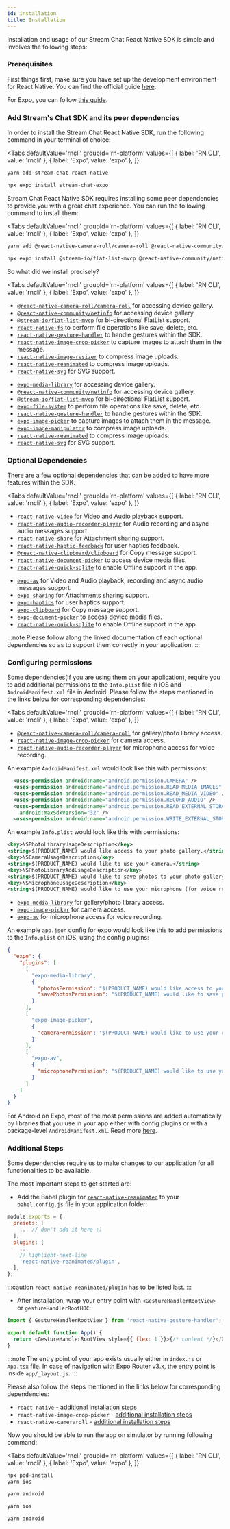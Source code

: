 ```yaml
---
id: installation
title: Installation
---
```



Installation and usage of our Stream Chat React Native SDK is simple and involves the following steps:

### Prerequisites

First things first, make sure you have set up the development environment for React Native. You can find the official guide [here](https://reactnative.dev/docs/environment-setup).

For Expo, you can follow [this guide](https://docs.expo.dev/get-started/installation/).

### Add Stream's Chat SDK and its peer dependencies

In order to install the Stream Chat React Native SDK, run the following command in your terminal of choice:

<Tabs
  defaultValue='rncli'
  groupId='rn-platform'
  values={[
    { label: 'RN CLI', value: 'rncli' },
    { label: 'Expo', value: 'expo' },
  ]}
>
<TabItem value='rncli'>

```bash title="Terminal"
yarn add stream-chat-react-native
```

</TabItem>
<TabItem value='expo'>

```bash title="Terminal"
npx expo install stream-chat-expo
```

</TabItem>

</Tabs>

Stream Chat React Native SDK requires installing some peer dependencies to provide you with a great chat experience. You can run the following command to install them:

<Tabs
  defaultValue='rncli'
  groupId='rn-platform'
  values={[
    { label: 'RN CLI', value: 'rncli' },
    { label: 'Expo', value: 'expo' },
  ]}
>
<TabItem value='rncli'>

```bash title="Terminal"
yarn add @react-native-camera-roll/camera-roll @react-native-community/netinfo @stream-io/flat-list-mvcp react-native-fs react-native-gesture-handler react-native-image-crop-picker react-native-image-resizer react-native-reanimated react-native-svg
```

</TabItem>

<TabItem value='expo'>

```bash title="Terminal"
npx expo install @stream-io/flat-list-mvcp @react-native-community/netinfo expo-file-system expo-image-manipulator expo-image-picker expo-media-library react-native-gesture-handler react-native-reanimated react-native-svg
```

</TabItem>
</Tabs>

So what did we install precisely?

<Tabs
defaultValue='rncli'
groupId='rn-platform'
values={[
  { label: 'RN CLI', value: 'rncli' },
  { label: 'Expo', value: 'expo' },
]}
>
<TabItem value='rncli'>

- [`@react-native-camera-roll/camera-roll`](https://github.com/react-native-cameraroll/react-native-cameraroll) for accessing device gallery.
- [`@react-native-community/netinfo`](https://github.com/react-native-netinfo/react-native-netinfo) for accessing device gallery.
- [`@stream-io/flat-list-mvcp`](https://github.com/GetStream/flat-list-mvcp) for bi-directional FlatList support.
- [`react-native-fs`](https://github.com/itinance/react-native-fs) to perform file operations like save, delete, etc.
- [`react-native-gesture-handler`](https://github.com/software-mansion/react-native-gesture-handler) to handle gestures within the SDK.
- [`react-native-image-crop-picker`](https://github.com/ivpusic/react-native-image-crop-picker) to capture images to attach them in the message.
- [`react-native-image-resizer`](https://github.com/bamlab/react-native-image-resizer) to compress image uploads.
- [`react-native-reanimated`](https://github.com/software-mansion/react-native-reanimated) to compress image uploads.
- [`react-native-svg`](https://github.com/react-native-svg/react-native-svg) for SVG support.

</TabItem>
<TabItem value="expo">

- [`expo-media-library`](https://docs.expo.dev/versions/latest/sdk/media-library/) for accessing device gallery.
- [`@react-native-community/netinfo`](https://github.com/react-native-netinfo/react-native-netinfo) for accessing device gallery.
- [`@stream-io/flat-list-mvcp`](https://github.com/GetStream/flat-list-mvcp) for bi-directional FlatList support.
- [`expo-file-system`](https://docs.expo.dev/versions/latest/sdk/filesystem/) to perform file operations like save, delete, etc.
- [`react-native-gesture-handler`](https://github.com/software-mansion/react-native-gesture-handler) to handle gestures within the SDK.
- [`expo-image-picker`](https://docs.expo.dev/versions/latest/sdk/imagepicker/) to capture images to attach them in the message.
- [`expo-image-manipulator`](https://docs.expo.dev/versions/latest/sdk/imagemanipulator/) to compress image uploads.
- [`react-native-reanimated`](https://github.com/software-mansion/react-native-reanimated) to compress image uploads.
- [`react-native-svg`](https://docs.expo.dev/versions/latest/sdk/svg/) for SVG support.

</TabItem>
</Tabs>

### Optional Dependencies

There are a few optional dependencies that can be added to have more features within the SDK.

<Tabs
defaultValue='rncli'
groupId='rn-platform'
values={[
  { label: 'RN CLI', value: 'rncli' },
  { label: 'Expo', value: 'expo' },
]}
>
<TabItem value='rncli'>

- [`react-native-video`](https://github.com/react-native-video/react-native-video) for Video and Audio playback support.
- [`react-native-audio-recorder-player`](https://github.com/hyochan/react-native-audio-recorder-player) for Audio recording and async audio messages support.
- [`react-native-share`](https://github.com/react-native-share/react-native-share) for Attachment sharing support.
- [`react-native-haptic-feedback`](https://github.com/junina-de/react-native-haptic-feedback) for user haptics feedback.
- [`@react-native-clipboard/clipboard`](https://github.com/react-native-clipboard/clipboard) for Copy message support.
- [`react-native-document-picker`](https://github.com/rnmods/react-native-document-picker) to access device media files.
- [`react-native-quick-sqlite`](https://github.com/margelo/react-native-quick-sqlite) to enable Offline support in the app.

</TabItem>
<TabItem value="expo">

- [`expo-av`](https://docs.expo.dev/versions/latest/sdk/av/) for Video and Audio playback, recording and async audio messages support.
- [`expo-sharing`](https://docs.expo.dev/versions/latest/sdk/sharing/) for Attachments sharing support.
- [`expo-haptics`](https://docs.expo.dev/versions/latest/sdk/haptics/) for user haptics support.
- [`expo-clipboard`](https://docs.expo.dev/versions/latest/sdk/clipboard/) for Copy message support.
- [`expo-document-picker`](https://docs.expo.dev/versions/latest/sdk/document-picker/) to access device media files.
- [`react-native-quick-sqlite`](https://github.com/margelo/react-native-quick-sqlite) to enable Offline support in the app.

</TabItem>
</Tabs>

:::note
Please follow along the linked documentation of each optional dependencies so as to support them correctly in your application.
:::

### Configuring permissions

Some dependencies(if you are using them on your application), require you to add additional permissions to the `Info.plist` file in iOS and `AndroidManifest.xml` file in Android. Please follow the steps mentioned in the links below for corresponding dependencies:

<Tabs
defaultValue='rncli'
groupId='rn-platform'
values={[
  { label: 'RN CLI', value: 'rncli' },
  { label: 'Expo', value: 'expo' },
]}
>
<TabItem value='rncli'>

- [`@react-native-camera-roll/camera-roll`](https://github.com/react-native-cameraroll/react-native-cameraroll?tab=readme-ov-file#permissions) for gallery/photo library access.
- [`react-native-image-crop-picker`](https://github.com/ivpusic/react-native-image-crop-picker?tab=readme-ov-file#step-3) for camera access.
- [`react-native-audio-recorder-player`](https://github.com/hyochan/react-native-audio-recorder-player?tab=readme-ov-file#post-installation) for microphone access for voice recording.

An example `AndroidManifest.xml` would look like this with permissions:

```xml
  <uses-permission android:name="android.permission.CAMERA" />
  <uses-permission android:name="android.permission.READ_MEDIA_IMAGES" />
  <uses-permission android:name="android.permission.READ_MEDIA_VIDEO" />
  <uses-permission android:name="android.permission.RECORD_AUDIO" />
  <uses-permission android:name="android.permission.READ_EXTERNAL_STORAGE"
    android:maxSdkVersion="32" />
  <uses-permission android:name="android.permission.WRITE_EXTERNAL_STORAGE" />
```

An example `Info.plist` would look like this with permissions:

```xml
<key>NSPhotoLibraryUsageDescription</key>
<string>$(PRODUCT_NAME) would like access to your photo gallery.</string>
<key>NSCameraUsageDescription</key>
<string>$(PRODUCT_NAME) would like to use your camera.</string>
<key>NSPhotoLibraryAddUsageDescription</key>
<string>$(PRODUCT_NAME) would like to save photos to your photo gallery.</string>
<key>NSMicrophoneUsageDescription</key>
<string>$(PRODUCT_NAME) would like to use your microphone (for voice recording).</string>
```

</TabItem>
<TabItem value="expo">

- [`expo-media-library`](https://docs.expo.dev/versions/latest/sdk/media-library/#configurable-properties) for gallery/photo library access.
- [`expo-image-picker`](https://docs.expo.dev/versions/latest/sdk/imagepicker/#configuration-in-appjsonappconfigjs) for camera access.
- [`expo-av`](https://docs.expo.dev/versions/latest/sdk/av/#configuration-in-appjsonappconfigjs) for microphone access for voice recording.

An example `app.json` config for expo would look like this to add permissions to the `Info.plist` on iOS, using the config plugins:

```json
{
  "expo": {
    "plugins": [
      [
        "expo-media-library",
        {
          "photosPermission": "$(PRODUCT_NAME) would like access to your photo gallery.",
          "savePhotosPermission": "$(PRODUCT_NAME) would like to save photos to your photo gallery."
        }
      ],
      [
        "expo-image-picker",
        {
          "cameraPermission": "$(PRODUCT_NAME) would like to use your camera."
        }
      ],
      [
        "expo-av",
        {
          "microphonePermission": "$(PRODUCT_NAME) would like to use your microphone."
        }
      ]
    ]
  }
}
```

For Android on Expo, most of the most permissions are added automatically by libraries that you use in your app either with config plugins or with a package-level `AndroidManifest.xml`. Read more [here](https://docs.expo.dev/guides/permissions/#android).

</TabItem>
</Tabs>

### Additional Steps

Some dependencies require us to make changes to our application for all functionalities to be available.

The most important steps to get started are:

- Add the Babel plugin for [`react-native-reanimated`](https://docs.swmansion.com/react-native-reanimated/docs/fundamentals/getting-started/#installation#babel-plugin) to your `babel.config.js` file in your application folder:

```js
module.exports = {
  presets: [
    ... // don't add it here :)
  ],
  plugins: [
    ...
    // highlight-next-line
    'react-native-reanimated/plugin',
  ],
};
```

:::caution
`react-native-reanimated/plugin` has to be listed last.
:::

- After installation, wrap your entry point with `<GestureHandlerRootView>` or `gestureHandlerRootHOC`:

```js
import { GestureHandlerRootView } from 'react-native-gesture-handler';

export default function App() {
  return <GestureHandlerRootView style={{ flex: 1 }}>{/* content */}</GestureHandlerRootView>;
}
```

:::note
The entry point of your app exists usually either in `index.js` or `App.tsx` file. In case of navigation with Expo Router v3.x, the entry point is inside `app/_layout.js`.
:::

Please also follow the steps mentioned in the links below for corresponding dependencies:

- `react-native` - [additional installation steps](https://reactnative.dev/docs/image#gif-and-webp-support-on-android)
- `react-native-image-crop-picker` - [additional installation steps](https://github.com/ivpusic/react-native-image-crop-picker#step-3)
- `react-native-cameraroll` - [additional installation steps](https://github.com/react-native-cameraroll/react-native-cameraroll#permissions)

Now you should be able to run the app on simulator by running following command:

<Tabs
defaultValue='rncli'
groupId='rn-platform'
values={[
  { label: 'RN CLI', value: 'rncli' },
  { label: 'Expo', value: 'expo' },
]}
>
<TabItem value="rncli">
<Tabs
defaultValue='android'
values={[
  { label: 'Android', value: 'android' },
  { label: 'iOS', value: 'iOS' },
]}
>

<TabItem value="iOS">

```bash title="Terminal"
npx pod-install
yarn ios
```

</TabItem>

<TabItem value="android">

```bash title="Terminal"
yarn android
```

</TabItem>

</Tabs>
</TabItem>
<TabItem value="expo">
<Tabs
defaultValue='android'
values={[
  { label: 'Android', value: 'android' },
  { label: 'iOS', value: 'iOS' },
]}
>

<TabItem value="iOS">

```bash title="Terminal"
yarn ios
```

</TabItem>

<TabItem value="android">

```bash title="Terminal"
yarn android
```

</TabItem>

</Tabs>
</TabItem>
</Tabs>
